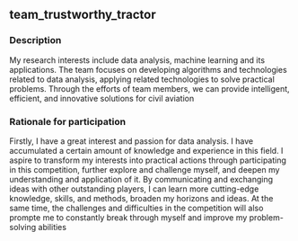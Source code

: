 ## team_trustworthy_tractor

### Description
My research interests include data analysis, machine learning and its applications. The team focuses on developing algorithms and technologies related to data analysis, applying related technologies to solve practical problems. Through the efforts of team members, we can provide intelligent, efficient, and innovative solutions for civil aviation

### Rationale for participation
Firstly, I have a great interest and passion for data analysis. I have accumulated a certain amount of knowledge and experience in this field. I aspire to transform my interests into practical actions through participating in this competition, further explore and challenge myself, and deepen my understanding and application of it. By communicating and exchanging ideas with other outstanding players, I can learn more cutting-edge knowledge, skills, and methods, broaden my horizons and ideas. At the same time, the challenges and difficulties in the competition will also prompte me to constantly break through myself and improve my problem-solving abilities

